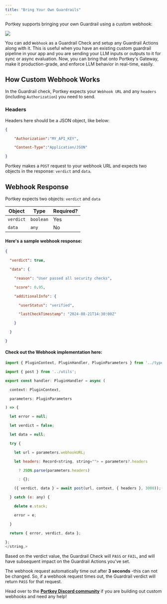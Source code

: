 ```yaml
---
title: "Bring Your Own Guardrails"
---
```


Portkey supports bringing your own Guardrail using a custom webhook:
<Frame>
  <img src="/images/guardrails/g6.png"/>
</Frame>

You can add `Webhook` as a Guardrail Check and setup any Guardrail Actions along with it. This is useful when you have an existing custom guardrail pipeline in your app and you are sending your LLM inputs or outputs to it for sync or async evaluation. Now, you can bring that onto Portkey's Gateway, make it production-grade, and enforce LLM behavior in real-time, easily.

## How Custom Webhook Works

In the Guardrail check, Portkey expects your `Webhook URL` and any `headers` (including `Authorization`) you need to send.

### Headers

Headers here should be a JSON object, like below:

```JSON
{

    "Authorization":"MY_API_KEY",

    "Content-Type":"Application/JSON"

}
```

Portkey makes a `POST` request to your webhook URL and expects two objects in the response: `verdict` and `data`.

## Webhook Response

Portkey expects two objects: `verdict` and `data`

| Object  | Type    | Required? |
| ------- | ------- | --------- |
| `verdict` | `boolean` | Yes       |
| `data`   | `any`     | No        |

#### Here's a sample webhook response:


```JSON
{

  "verdict": true,

  "data": {

    "reason": "User passed all security checks",

    "score": 0.95,

    "additionalInfo": {

      "userStatus": "verified",

      "lastCheckTimestamp": "2024-08-21T14:30:00Z"

    }

  }

}
```

#### Check out the Webhook implementation here:

<Accordion title="https://github.com/Portkey-AI/gateway/blob/main/plugins/default/webhook.ts" href="https://github.com/Portkey-AI/gateway/blob/main/plugins/default/webhook.ts" icon="github" >

```js
import { PluginContext, PluginHandler, PluginParameters } from '../types';

import { post } from '../utils';

export const handler: PluginHandler = async (

  context: PluginContext,

  parameters: PluginParameters

) => {

  let error = null;

  let verdict = false;

  let data = null;

  try {

    let url = parameters.webhookURL;

    let headers: Record<string, string=""> = parameters?.headers

      ? JSON.parse(parameters.headers)

      : {};

    ({ verdict, data } = await post(url, context, { headers }, 3000));

  } catch (e: any) {

    delete e.stack;

    error = e;

  }

  return { error, verdict, data };

};
</string,>
```
</Accordion>


Based on the verdict value, the Guardrail Check will `PASS` or `FAIL`, and will have subsequent impact on the Guardrail Actions you've set.

<Check>

  The webhook request automatically time out after **3 seconds** \-this can not be changed. So, if a webhook request times out, the Guardrail verdict will return `PASS` for that request.
</Check>

Head over to the [**Portkey Discord community**](https://portkey.ai/community) if you are building out custom webhooks and need any help!
